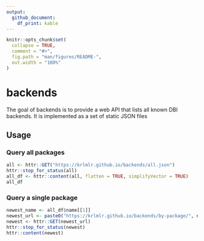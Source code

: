 ```yaml
---
output: 
  github_document:
    df_print: kable
---
```


<!-- README.md is generated from README.Rmd. Please edit that file -->

```r
knitr::opts_chunk$set(
  collapse = TRUE,
  comment = "#>",
  fig.path = "man/figures/README-",
  out.width = "100%"
)
```

# backends

<!-- badges: start -->
<!-- badges: end -->

The goal of backends is to provide a web API that lists all known DBI backends.
It is implemented as a set of static JSON files

## Usage

### Query all packages

```r
all <- httr::GET("https://krlmlr.github.io/backends/all.json")
httr::stop_for_status(all)
all_df <- httr::content(all, flatten = TRUE, simplifyVector = TRUE)
all_df
```

### Query a single package

```r
newest_name <- all_df$name[[1]]
newest_url <- paste0("https://krlmlr.github.io/backends/by-package/", newest_name, ".json")
newest <- httr::GET(newest_url)
httr::stop_for_status(newest)
httr::content(newest)
```
